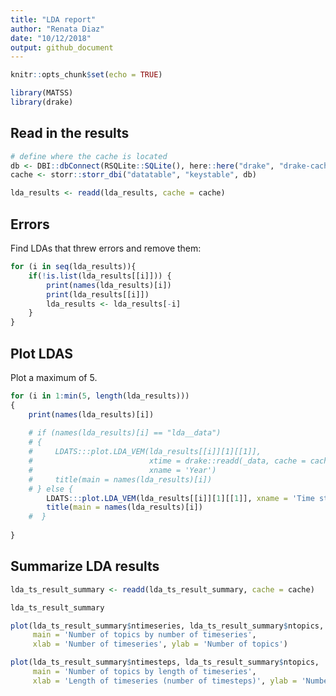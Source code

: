 ```yaml
---
title: "LDA report"
author: "Renata Diaz"
date: "10/12/2018"
output: github_document
---
```


```r
knitr::opts_chunk$set(echo = TRUE)

library(MATSS)
library(drake)
```

## Read in the results

```r
# define where the cache is located
db <- DBI::dbConnect(RSQLite::SQLite(), here::here("drake", "drake-cache.sqlite"))
cache <- storr::storr_dbi("datatable", "keystable", db)

lda_results <- readd(lda_results, cache = cache)
```

## Errors
Find LDAs that threw errors and remove them:
```r

for (i in seq(lda_results)){
    if(!is.list(lda_results[[i]])) {
        print(names(lda_results)[i])
        print(lda_results[[i]])
        lda_results <- lda_results[-i]
    }
}
```

## Plot LDAS

Plot a maximum of 5.

```r

for (i in 1:min(5, length(lda_results)))
{
    print(names(lda_results)[i])
    
    # if (names(lda_results)[i] == "lda__data")
    # {
    #     LDATS:::plot.LDA_VEM(lda_results[[i]][1][[1]], 
    #                          xtime = drake::readd(_data, cache = cache)$censusdate,
    #                          xname = 'Year')
    #     title(main = names(lda_results)[i])
    # } else {
        LDATS:::plot.LDA_VEM(lda_results[[i]][1][[1]], xname = 'Time step')
        title(main = names(lda_results)[i])
    #  }
    
}
```

## Summarize LDA results

```r

lda_ts_result_summary <- readd(lda_ts_result_summary, cache = cache)

lda_ts_result_summary
```

```r

plot(lda_ts_result_summary$ntimeseries, lda_ts_result_summary$ntopics, 
     main = 'Number of topics by number of timeseries', 
     xlab = 'Number of timeseries', ylab = 'Number of topics')

plot(lda_ts_result_summary$ntimesteps, lda_ts_result_summary$ntopics, 
     main = 'Number of topics by length of timeseries', 
     xlab = 'Length of timeseries (number of timesteps)', ylab = 'Number of topics')

```
